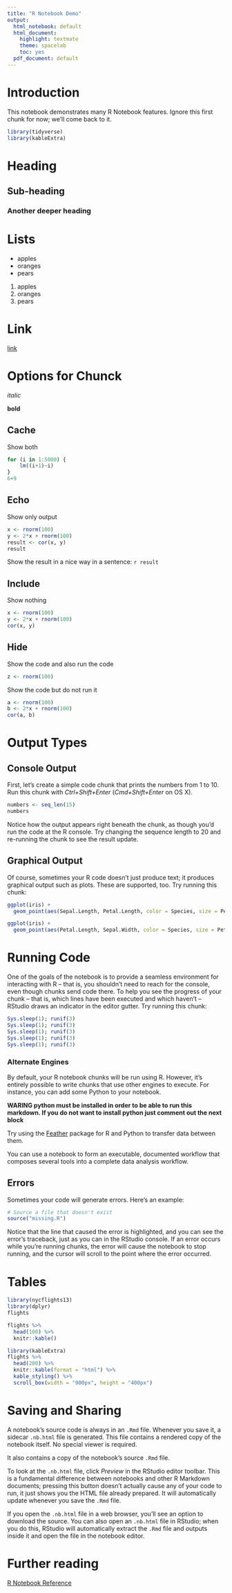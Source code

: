 ```yaml
---
title: "R Notebook Demo"
output:
  html_notebook: default
  html_document:
    highlight: textmate
    theme: spacelab
    toc: yes
  pdf_document: default
---
```


# Introduction

This notebook demonstrates many R Notebook features. Ignore this first chunk for now; we'll come back to it.

```r
library(tidyverse)
library(kableExtra)
```

# Heading

## Sub-heading

### Another deeper heading

# Lists

* apples
* oranges
* pears

1. apples
1. oranges
1. pears

# Link

[link](http://www.google.com)

# Options for Chunck

*italic*

**bold**

## Cache

Show both

```r
for (i in 1:5000) {
    lm((i+1)~i)
}
6+9
```

## Echo

Show only output

```r
x <- rnorm(100)
y <- 2*x + rnorm(100)
result <- cor(x, y)
result
```

Show the result in a nice way in a sentence: `r result`

## Include

Show nothing

```r
x <- rnorm(100)
y <- 2*x + rnorm(100)
cor(x, y)
```

## Hide

Show the code and also run the code

```r
z <- rnorm(100)
```

Show the code but do not run it

```r
a <- rnorm(100)
b <- 2*x + rnorm(100)
cor(a, b)
```

# Output Types

## Console Output

First, let's create a simple code chunk that prints the numbers from 1 to 10. Run this chunk with *Ctrl+Shift+Enter* (*Cmd+Shift+Enter* on OS X). 

```r
numbers <- seq_len(15)
numbers
```

Notice how the output appears right beneath the chunk, as though you'd run the code at the R console. Try changing the sequence length to 20 and re-running the chunk to see the result update.

## Graphical Output

Of course, sometimes your R code doesn't just produce text; it produces graphical output such as plots. These are supported, too. Try running this chunk:

```r
ggplot(iris) +
  geom_point(aes(Sepal.Length, Petal.Length, color = Species, size = Petal.Width))
```

```r
ggplot(iris) +
  geom_point(aes(Petal.Length, Sepal.Width, color = Species, size = Petal.Width))
```

# Running Code

One of the goals of the notebook is to provide a seamless environment for interacting with R -- that is, you shouldn't need to reach for the console, even though chunks send code there. To help you see the progress of your chunk -- that is, which lines have been executed and which haven't -- RStudio draws an indicator in the editor gutter. Try running this chunk:

```r
Sys.sleep(1); runif(3)
Sys.sleep(1); runif(3)
Sys.sleep(1); runif(3)
Sys.sleep(1); runif(3)
Sys.sleep(1); runif(3)
```

### Alternate Engines

By default, your R notebook chunks will be run using R. However, it's entirely possible to write chunks that use other engines to execute. For instance, you can add some Python to your notebook.

**WARING python must be installed in order to be able to run this markdown. If you do not want to install python just comment out the next block**

<!-- ```{r python, engine='python'} -->
<!-- def fib(n): -->
<!--     a, b = 0, 1 -->
<!--     for _ in xrange(n): -->
<!--         yield a -->
<!--         a, b = b, a + b -->
<!-- print list(fib(11)) -->
<!-- ``` -->

Try using the [Feather](https://github.com/wesm/feather) package for R and Python to transfer data between them.

You can use a notebook to form an executable, documented workflow that composes several tools into a complete data analysis workflow.

## Errors

Sometimes your code will generate errors. Here's an example:

```r
# Source a file that doesn't exist
source("missing.R")
```

Notice that the line that caused the error is highlighted, and you can see the error's traceback, just as you can in the RStudio console. If an error occurs while you're running chunks, the error will cause the notebook to stop running, and the cursor will scroll to the point where the error occurred.

# Tables

```r
library(nycflights13)
library(dplyr)
flights
```

```r
flights %>%
  head(100) %>%
  knitr::kable()
```

```r
library(kableExtra)
flights %>%
  head(200) %>%
  knitr::kable(format = "html") %>%
  kable_styling() %>%
  scroll_box(width = "900px", height = "400px")
```

# Saving and Sharing

A notebook's source code is always in an `.Rmd` file. Whenever you save it, a sidecar `.nb.html` file is generated. This file contains a rendered copy of the notebook itself. No special viewer is required.

It also contains a copy of the notebook's source `.Rmd` file.

To look at the `.nb.html` file, click *Preview* in the RStudio editor toolbar. This is a fundamental difference between notebooks and other R Markdown documents; pressing this button doesn't actually cause any of your code to run, it just shows you the HTML file already prepared. It will automatically update whenever you save the `.Rmd` file.

If you open the `.nb.html` file in a web browser, you'll see an option to download the source. You can also open an `.nb.html` file in RStudio; when you do this, RStudio will automatically extract the `.Rmd` file and outputs inside it and open the file in the notebook editor.

# Further reading

[R Notebook Reference](http://rmarkdown.rstudio.com/r_notebooks.html)


